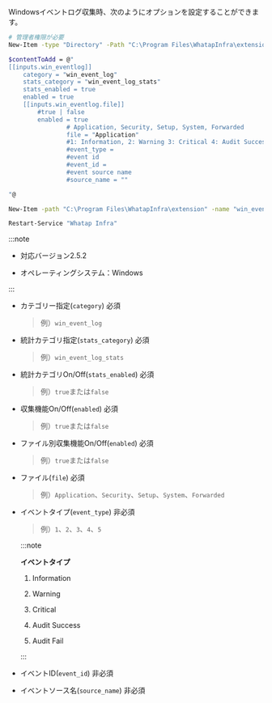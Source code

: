 Windowsイベントログ収集時、次のようにオプションを設定することができます。

```bash
# 管理者権限が必要
New-Item -type "Directory" -Path "C:\Program Files\WhatapInfra\extension"

$contentToAdd = @"
[[inputs.win_eventlog]]
    category = "win_event_log"
    stats_category = "win_event_log_stats"
    stats_enabled = true
    enabled = true
    [[inputs.win_eventlog.file]]
        #true | false
        enabled = true
				# Application, Security, Setup, System, Forwarded
				file = "Application"
				#1: Information, 2: Warning 3: Critical 4: Audit Success 5 Audit Fail
				#event_type = 
				#event id
				#event_id = 
				#event source name
				#source_name = ""

"@

New-Item -path "C:\Program Files\WhatapInfra\extension" -name "win_eventlog.conf" -type "file" -value $contentToAdd -Force

Restart-Service "Whatap Infra"
```

:::note 

- 対応バージョン2.5.2

- オペレーティングシステム：Windows

:::

- カテゴリー指定(`category`) 必須

  > 例）`win_event_log`

- 統計カテゴリ指定(`stats_category`) 必須

  > 例）`win_event_log_stats`

- 統計カテゴリOn/Off(`stats_enabled`) 必須

  > 例）`true`または`false`

- 収集機能On/Off(`enabled`) 必須

  > 例）`true`または`false`

- ファイル別収集機能On/Off(`enabled`) 必須

  > 例）`true`または`false`

- ファイル(`file`) 必須

  > 例）`Application`、`Security`、`Setup`、`System`、`Forwarded`

- イベントタイプ(`event_type`) 非必須

  > 例）`1`、`2`、`3`、`4`、`5`

  :::note 

  **イベントタイプ**

  1. Information

  2. Warning 

  3. Critical 

  4. Audit Success 

  5. Audit Fail

  :::

- イベントID(`event_id`) 非必須

- イベントソース名(`source_name`) 非必須
